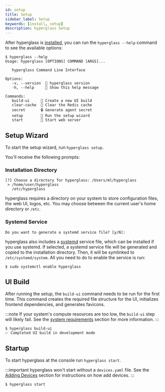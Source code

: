 ```yaml
---
id: setup
title: Setup
sidebar_label: Setup
keywords: [install, setup]
description: hyperglass Setup
---
```



After hyperglass is [installed](getting-started.mdx), you can run the `hyperglass --help` command to see the available options:

```shell-session
$ hyperglass --help
Usage: hyperglass [OPTIONS] COMMAND [ARGS]...

   hyperglass Command Line Interface

Options:
   -v, --version  🔢 hyperglass version
   -h, --help     🙏 Show this help message

Commands:
   build-ui     🦋 Create a new UI build
   clear-cache  🧼 Clear the Redis cache
   secret       🔒 Generate agent secret
   setup        🧰 Run the setup wizard
   start        🚀 Start web server
```

## Setup Wizard

To start the setup wizard, run `hyperglass setup`.

You'll receive the following prompts:

### Installation Directory

```shell-session
[?] Choose a directory for hyperglass: /Users/ml/hyperglass
 > /home/user/hyperglass
   /etc/hyperglass
```

hyperglass requires a directory on your system to store configuration files, the web UI, logos, etc. You may choose between the current user's home directory or `/etc`.

### Systemd Service

```shell-session
Do you want to generate a systemd service file? [y/N]:
```

hyperglass also includes a [systemd](https://systemd.io/) service file, which can be installed if you use systemd. If selected, a systemd service file will be generated and copied to the installation directory. Then, it will be symlinked to `/etc/systemd/system`. All you need to do to enable the service is run:

```shell-session
$ sudo systemctl enable hyperglass
```

## UI Build

After running the setup, the `build-ui` command needs to be run for the first time. This command creates the required file structure for the UI, initializes frontend dependencies, and generates favicons.

:::note
If your system's compute resources are too low, the `build-ui` step will likely fail. See the [system requirements](production.mdx) section for more information.
:::

```shell-session
$ hyperglass build-ui
✅ Completed UI build in development mode
```

## Startup

To start hyperglass at the console run `hyperglass start`.

:::important
hyperglass won't start without a `devices.yaml` file. See the [Adding Devices](adding-devices.mdx) section for instructions on how add devices.
:::

```shell-session
$ hyperglass start
```
